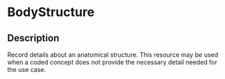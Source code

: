 # BodyStructure
 ## Description 
 Record details about an anatomical structure.  This resource may be used when a coded concept does not provide the necessary detail needed for the use case.